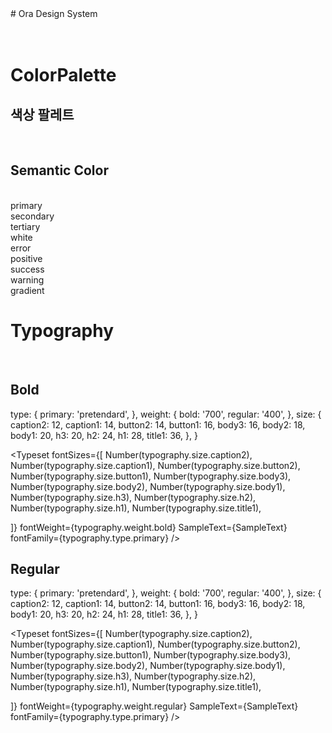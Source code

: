 
<Meta title="Introduction" />

<div className="sb-container">
  <div className='sb-section-title'>
    # Ora Design System

  </div>
  <br />
  <br />
</div>

# ColorPalette

## 색상 팔레트

<br />
<ColorPalette>
  <ColorItem
    title="gray"
    subtitle="Grayscale"
    colors={{
      50: '#f6f6f6',
      100: '#e7e7e7',
      200: '#d1d1d1',
      300: '#b0b0b0',
      400: '#888888',
      500: '#6d6d6d',
      600: '#5d5d5d',
      700: '#4f4f4f',
      800: '#454545',
      900: '#3d3d3d',
      950: '#151515',
    }}
  />
  <ColorItem
    title="orange"
    subtitle="Orangescale"
    colors={{
      50: '#ffede6',
      100: '#ffc6b0',
      200: '#ffab8a',
      300: '#ff8454',
      400: '#ff6d33',
      500: '#ff4800',
      600: '#e84200',
      700: '#b53300',
      800: '#8c2800',
      900: '#6b1e00',
    }}
  />
</ColorPalette>

## Semantic Color

<br />
<div className="grid grid-cols-4 gap-4">
  <div className="space-y-2">
    <div className="h-16 rounded-md bg-primary"></div>
    <span className="text-sm">primary</span>
  </div>
  <div className="space-y-2">
    <div className="h-16 rounded-md bg-secondary"></div>
    <span className="text-sm">secondary</span>
  </div>
  <div className="space-y-2">
    <div className="h-16 rounded-md bg-tertiary"></div>
    <span className="text-sm">tertiary</span>
  </div>
  <div className="space-y-2">
    <div className="h-16 rounded-md bg-white"></div>
    <span className="text-sm">white</span>
  </div>
  <div className="space-y-2">
    <div className="h-16 rounded-md bg-error"></div>
    <span className="text-sm">error</span>
  </div>
  <div className="space-y-2">
    <div className="h-16 rounded-md bg-positive"></div>
    <span className="text-sm">positive</span>
  </div>
  <div className="space-y-2">
    <div className="h-16 rounded-md bg-success"></div>
    <span className="text-sm">success</span>
  </div>
  <div className="space-y-2">
    <div className="h-16 rounded-md bg-warning"></div>
    <span className="text-sm">warning</span>
  </div>
</div>
<div className="text-center mt-10">
  <div className="h-16 rounded-md bg-gradient w-full"></div>
  <span className="text-sm">gradient</span>
</div>

# Typography

<br />

## Bold

  type: {
    primary: 'pretendard',
  },
  weight: {
    bold: '700',
    regular: '400',
  },
  size: {
    caption2: 12,
    caption1: 14,
    button2: 14,
    button1: 16,
    body3: 16,
    body2: 18,
    body1: 20,
    h3: 20,
    h2: 24,
    h1: 28,
    title1: 36,
  },
}

<Typeset
  fontSizes={[
    Number(typography.size.caption2),
    Number(typography.size.caption1),
    Number(typography.size.button2),
    Number(typography.size.button1),
    Number(typography.size.body3),
    Number(typography.size.body2),
    Number(typography.size.body1),
    Number(typography.size.h3),
    Number(typography.size.h2),
    Number(typography.size.h1),
    Number(typography.size.title1),

]}
fontWeight={typography.weight.bold}
SampleText={SampleText}
fontFamily={typography.type.primary}
/>

## Regular

  type: {
    primary: 'pretendard',
  },
  weight: {
    bold: '700',
    regular: '400',
  },
  size: {
    caption2: 12,
    caption1: 14,
    button2: 14,
    button1: 16,
    body3: 16,
    body2: 18,
    body1: 20,
    h3: 20,
    h2: 24,
    h1: 28,
    title1: 36,
  },
}

<Typeset
  fontSizes={[
    Number(typography.size.caption2),
    Number(typography.size.caption1),
    Number(typography.size.button2),
    Number(typography.size.button1),
    Number(typography.size.body3),
    Number(typography.size.body2),
    Number(typography.size.body1),
    Number(typography.size.h3),
    Number(typography.size.h2),
    Number(typography.size.h1),
    Number(typography.size.title1),

]}
fontWeight={typography.weight.regular}
SampleText={SampleText}
fontFamily={typography.type.primary}
/>

